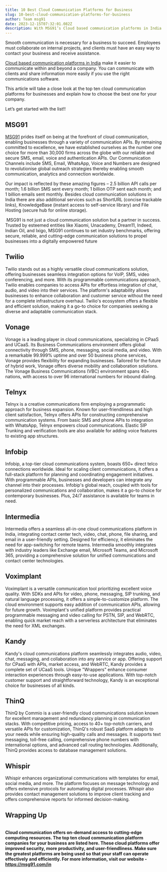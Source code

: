 ```yaml
---
title: 10 Best Cloud Communication Platforms for Business
slug: 10-best-cloud-communication-platforms-for-business
author: Team msg91
date: 2023-12-15T07:32:01.082Z
description: With MSG91’s Cloud based communication platforms in India make it easier to communicate within and beyond a company. MSG91 prides itself on being at the forefront of cloud communication. Get in touch with us today.
---
```

Smooth communication is necessary for a business to succeed. Employees must collaborate on internal projects, and clients must have an easy way to contact your business and receive assistance.



[Cloud based communication platforms in India](https://msg91.com/in) make it easier to communicate within and beyond a company. You can communicate with clients and share information more easily if you use the right communications software. 



This article will take a close look at the top ten cloud communication platforms for businesses and explain how to choose the best one for your company.



Let’s get started with the list!!



## MSG91

[MSG91](https://msg91.com/in/) prides itself on being at the forefront of cloud communication, enabling businesses through a variety of communication APIs. By remaining committed to excellence, we have established ourselves as the number one choice for more than 30,000 firms across the globe with our reliable and secure SMS, email, voice and authentication APIs. Our Communication Channels include SMS, Email, WhatsApp, Voice and Numbers are designed to revolutionise global outreach strategies thereby enabling smooth communication, analytics and connection worldwide.



Our impact is reflected by these amazing figures – 2.5 billion API calls per month; 1.6 billion SMS sent every month; 1 billion OTP sent each month; and 1 billion emails sent monthly. Besides cloud communication solutions in India there are also additional services such as ShortURL (concise trackable links), KnowledgeBase (instant access to self-service library) and File Hosting (secure hub for online storage).



 MSG91 is not just a cloud communication solution but a partner in success. Trusted by esteemed entities like Xiaomi, Unacademy, Dream11, Indeed, Indian Oil, and Ixigo, MSG91 continues to set industry benchmarks, offering secure, reliable, and cutting-edge communication solutions to propel businesses into a digitally empowered future



## Twilio



Twilio stands out as a highly versatile cloud communications solution, offering businesses seamless integration options for VoIP, SMS, video conferencing, and more. With its programmable communications approach, Twilio enables companies to access APIs for effortless integration of chat, audio, and video into their services. The platform's adaptability allows businesses to enhance collaboration and customer service without the need for a complete infrastructure overhaul. Twilio's ecosystem offers a flexible and efficient solution, making it a go-to choice for companies seeking a diverse and adaptable communication stack.



## Vonage 

Vonage is a leading player in cloud communications, specializing in CPaaS and UCaaS. Its Business Communications environment offers global connectivity through SMS, phone, messaging, social media, and video. With a remarkable 99.999% uptime and over 50 business phone services, Vonage provides flexibility for expanding businesses. Tailored for the future of hybrid work, Vonage offers diverse mobility and collaboration solutions. The Vonage Business Communications (VBC) environment spans 40+ nations, with access to over 96 international numbers for inbound dialing.

## Telnyx

Telnyx is a creative communications firm employing a programmatic approach for business expansion. Known for user-friendliness and high client satisfaction, Telnyx offers APIs for constructing comprehensive communication systems. From basic SMS and phone APIs to integration with WhatsApp, Telnyx empowers cloud communications. Elastic SIP Trunking and verification tools are also available for adding voice features to existing app structures.

## Infobip

Infobip, a top-tier cloud communications system, boasts 650+ direct telco connections worldwide. Ideal for scaling client communications, it offers a full-stack platform for planning and coordinating engagement initiatives. With programmable APIs, businesses and developers can integrate any channel into their processes. Infobip's global reach, coupled with tools for personalized communications and collaboration, makes it a go-to choice for contemporary businesses. Plus, 24/7 assistance is available for teams in need.



## Intermedia 

Intermedia offers a seamless all-in-one cloud communications platform in India, integrating contact center tech, video, chat, phone, file sharing, and email in a user-friendly setting. Designed for efficiency, it eliminates the need for app-switching for remote teams. Intermedia smoothly integrates with industry leaders like Exchange email, Microsoft Teams, and Microsoft 365, providing a comprehensive solution for unified communications and contact center technologies.



## Voximplant 

Voximplant is a versatile communication tool prioritizing excellent voice quality. With SDKs and APIs for video, phone, messaging, SIP trunking, and natural language processing, it offers a simple-to-customize platform. The cloud environment supports easy addition of communication APIs, allowing for future growth. Voximplant's unified platform provides practical programmable messaging and video calling for PSTN, SIP, and WebRTC, enabling quick market reach with a serverless architecture that eliminates the need for XML exchanges.



## Kandy

Kandy's cloud communications platform seamlessly integrates audio, video, chat, messaging, and collaboration into any service or app. Offering support for CPaaS with APIs, market access, and WebRTC, Kandy provides a complete set of UCaaS tools. Unique "Wrappers" enhance consumer interaction experiences through easy-to-use applications. With top-notch customer support and straightforward technology, Kandy is an exceptional choice for businesses of all kinds.



## ThinQ 

ThinQ by Commio is a user-friendly cloud communications solution known for excellent management and redundancy planning in communication stacks. With competitive pricing, access to 40+ top-notch carriers, and versatile APIs for customization, ThinQ's robust SaaS platform adapts to your needs while ensuring high-quality calls and messages. It supports text messaging, toll-free calling, comprehensive phone numbers with international options, and advanced call routing technologies. Additionally, ThinQ provides access to database management solutions.



## Whispir 

Whispir enhances organizational communications with templates for email, social media, and more. The platform focuses on message technology and offers extensive protocols for automating digital processes. Whispir also provides contact management solutions to improve client tracking and offers comprehensive reports for informed decision-making.



## Wrapping Up

**\
Cloud communication offers on-demand access to cutting-edge computing resources. The top ten cloud communication platform companies for your business are listed here. These cloud platforms offer improved security, more productivity, and user-friendliness. Make sure the greatest platforms are being used so that your staff can operate effectively and efficiently. For more information, visit our website - <https://msg91.com/in>**
